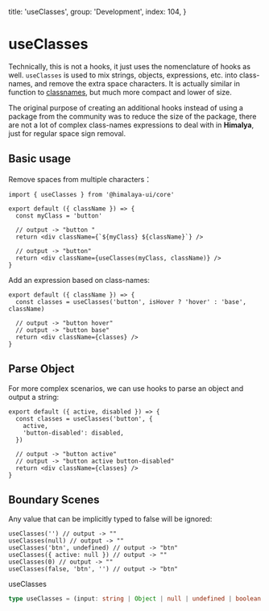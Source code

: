 
  title: 'useClasses',
  group: 'Development',
  index: 104,
}

# useClasses

Technically, this is not a hooks, it just uses the nomenclature of hooks as well.
`useClasses` is used to mix strings, objects, expressions, etc. into class-names, and remove the extra space characters.
It is actually similar in function to [classnames](https://www.npmjs.com/package/classnames), but much more compact and lower of size.

The original purpose of creating an additional hooks instead of using a package from the community was to reduce the size of the package,
there are not a lot of complex class-names expressions to deal with in __Himalya__, just for regular space sign removal.

## Basic usage

Remove spaces from multiple characters：

```tsx
import { useClasses } from '@himalaya-ui/core'

export default ({ className }) => {
  const myClass = 'button'

  // output -> "button "
  return <div className={`${myClass} ${className}`} />

  // output -> "button"
  return <div className={useClasses(myClass, className)} />
}
```

Add an expression based on class-names:

```tsx
export default ({ className }) => {
  const classes = useClasses('button', isHover ? 'hover' : 'base', className)

  // output -> "button hover"
  // output -> "button base"
  return <div className={classes} />
}
```

## Parse Object

For more complex scenarios, we can use hooks to parse an object and output a string:

```tsx
export default ({ active, disabled }) => {
  const classes = useClasses('button', {
    active,
    'button-disabled': disabled,
  })

  // output -> "button active"
  // output -> "button active button-disabled"
  return <div className={classes} />
}
```

## Boundary Scenes

Any value that can be implicitly typed to false will be ignored:

```tsx
useClasses('') // output -> ""
useClasses(null) // output -> ""
useClasses('btn', undefined) // output -> "btn"
useClasses({ active: null }) // output -> ""
useClasses(0) // output -> ""
useClasses(false, 'btn', '') // output -> "btn"
```

<Attributes edit="/app/hooks/use-classes.mdx">
<Attributes.Title>useClasses</Attributes.Title>

```ts
type useClasses = (input: string | Object | null | undefined | boolean | number) => string
```

</Attributes>

